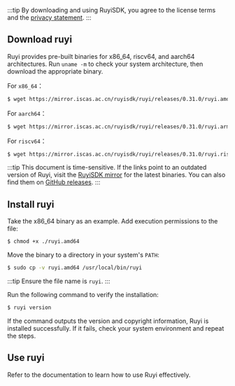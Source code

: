 
:::tip
By downloading and using RuyiSDK, you agree to the license terms and the [privacy statement](https://ruyisdk.org/docs/legal/privacyPolicy/).
:::

## Download ruyi

Ruyi provides pre-built binaries for x86_64, riscv64, and aarch64 architectures. Run ``uname -m`` to check your system architecture, then download the appropriate binary.

For ``x86_64``：

```bash
$ wget https://mirror.iscas.ac.cn/ruyisdk/ruyi/releases/0.31.0/ruyi.amd64
```

For ``aarch64``：

```bash
$ wget https://mirror.iscas.ac.cn/ruyisdk/ruyi/releases/0.31.0/ruyi.arm64
```

For ``riscv64``：

```bash
$ wget https://mirror.iscas.ac.cn/ruyisdk/ruyi/releases/0.31.0/ruyi.riscv64
```

:::tip
This document is time-sensitive. If the links point to an outdated version of Ruyi, visit the [RuyiSDK mirror](https://mirror.iscas.ac.cn/ruyisdk/ruyi/releases/) for the latest binaries. You can also find them on [GitHub releases](https://github.com/ruyisdk/ruyi/releases).
:::

## Install ruyi

Take the x86_64 binary as an example. Add execution permissions to the file:

```bash
$ chmod +x ./ruyi.amd64
```

Move the binary to a directory in your system's ``PATH``:

```bash
$ sudo cp -v ruyi.amd64 /usr/local/bin/ruyi
```

:::tip
Ensure the file name is ``ruyi``.
:::

Run the following command to verify the installation:

```bash
$ ruyi version
```

If the command outputs the version and copyright information, Ruyi is installed successfully. If it fails, check your system environment and repeat the steps.

## Use ruyi

Refer to the documentation to learn how to use Ruyi effectively.

